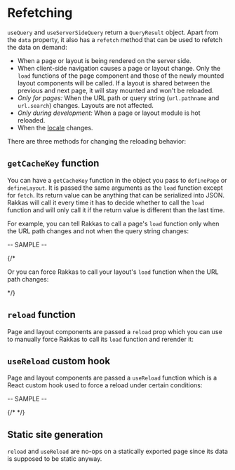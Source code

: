 
# Refetching

`useQuery` and `useServerSideQuery` return a `QueryResult` object. Apart from the `data` property, it also has a `refetch` method that can be used to refetch the data on demand:


<SampleViewer url="/examples/refetch" code={refetchExample} />

- When a page or layout is being rendered on the server side.
- When client-side navigation causes a page or layout change. Only the `load` functions of the page component and those of the newly mounted layout components will be called. If a layout is shared between the previous and next page, it will stay mounted and won't be reloaded.
- _Only for pages:_ When the URL path or query string (`url.pathname` and `url.search`) changes. Layouts are not affected.
- _Only during development:_ When a page or layout module is hot reloaded.
- When the [locale](/guide/localized-routes) changes.

There are three methods for changing the reloading behavior:

## `getCacheKey` function

You can have a `getCacheKey` function in the object you pass to `definePage` or `defineLayout`. It is passed the same arguments as the `load` function except for `fetch`. Its return value can be anything that can be serialized into JSON. Rakkas will call it every time it has to decide whether to call the `load` function and will only call it if the return value is different than the last time.

For example, you can tell Rakkas to call a page's `load` function only when the URL path changes and not when the query string changes:

-- SAMPLE --

{/\*

<SampleViewer code={getCacheKeyPage} />

Or you can force Rakkas to call your layout's `load` function when the URL path changes:


<SampleViewer code={getCacheKeyLayout} />
*/}

## `reload` function

Page and layout components are passed a `reload` prop which you can use to manually force Rakkas to call its `load` function and rerender it:

## `useReload` custom hook

Page and layout components are passed a `useReload` function which is a React custom hook used to force a reload under certain conditions:

-- SAMPLE --

{/\*
\*/}

## Static site generation

`reload` and `useReload` are no-ops on a statically exported page since its data is supposed to be static anyway.
